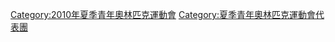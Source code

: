 [[Category:2010年夏季青年奧林匹克運動會|Category:2010年夏季青年奧林匹克運動會]]
[[Category:夏季青年奧林匹克運動會代表團|Category:夏季青年奧林匹克運動會代表團]]